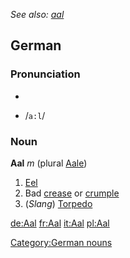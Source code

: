 ''See also: [[aal]]''
==German==
===Pronunciation===
*{{IPA|/aːl/}}
*{{SAMPA}} /<tt>a:l</tt>/

===Noun===
'''Aal''' ''m'' (plural [[Aale]])
#[[eel|Eel]]
#Bad [[crease]] or [[crumple]]
#(''Slang'') [[torpedo|Torpedo]]

[[Category:German nouns]]

[[de:Aal]]
[[fr:Aal]]
[[it:Aal]]
[[pl:Aal]]